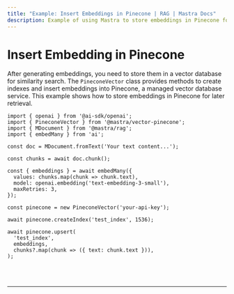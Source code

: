 ```yaml
---
title: "Example: Insert Embeddings in Pinecone | RAG | Mastra Docs"
description: Example of using Mastra to store embeddings in Pinecone for similarity search.
---
```



# Insert Embedding in Pinecone

After generating embeddings, you need to store them in a vector database for similarity search. The `PineconeVector` class provides methods to create indexes and insert embeddings into Pinecone, a managed vector database service. This example shows how to store embeddings in Pinecone for later retrieval.

```tsx copy
import { openai } from '@ai-sdk/openai';
import { PineconeVector } from '@mastra/vector-pinecone';
import { MDocument } from '@mastra/rag';
import { embedMany } from 'ai';

const doc = MDocument.fromText('Your text content...');

const chunks = await doc.chunk();

const { embeddings } = await embedMany({
  values: chunks.map(chunk => chunk.text),
  model: openai.embedding('text-embedding-3-small'),
  maxRetries: 3,
});

const pinecone = new PineconeVector('your-api-key');

await pinecone.createIndex('test_index', 1536);

await pinecone.upsert(
  'test_index',
  embeddings,
  chunks?.map(chunk => ({ text: chunk.text })),
);
```

<br />
<br />
<hr className="dark:border-[#404040] border-gray-300" />
<br />
<br />
<GithubLink link={'https://github.com/mastra-ai/mastra/blob/main/examples/basics/rag/insert-embedding-in-pinecone'} />
